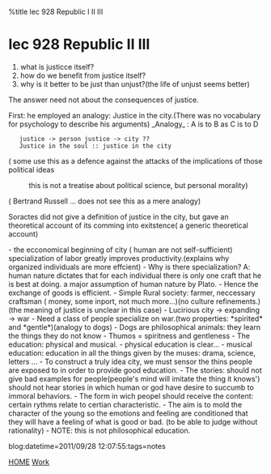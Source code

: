 %title lec 928 Republic I II III


= lec 928 Republic II III=

# what is justicce itself?
# how do we benefit from justice itself?
# why is it better to be just than unjust?(the life of unjust seems better)
 
The answer need not about the consequences of justice.

First: he employed an analogy: Justice in the city.(There was no vocabulary for psychology 
to describe his arguments)
_Analogy_ : A is to B as C is to D
    justice -> person justice -> city ??
    Justice in the soul :: justice in the city
( some use this as a defence against the attacks of the implications of those political ideas
: this is not a treatise about political science, but personal morality)
( Bertrand Russell ... does not see this as a mere analogy)

Soractes did not give a definition of justice in the city, but gave an theoretical account of
its comming into exitstence( a generic theoretical account)

- the ecconomical beginning of city ( human are not self-sufficient) specialization of labor greatly improves productivity.(explains why organized individuals are more effcient)
- Why is there specialization? A: human nature dictates that for each individual there is only one craft that he is best at doing. a major assumption of human nature by Plato.
- Hence the exchange of goods is efficient.
- Simple Rural society: farmer, neccessary craftsman ( money, some inport, not much more...)(no culture refinements.)(the meaning of justice is unclear in this case)
- Lucirious city -> expanding -> war
- Need a class of people specialize on war.(two properties: *spirited* and *gentle*)(analogy to dogs)
- Dogs are philosophical animals: they learn the things they do not know
- Thumos = spiritness and gentleness
- The education: physical and musical.
- physical education is clear...
- musical education: education in all the things given by the muses: drama, science, letters ...
- To construct a truly idea city, we must sensor the thins people are exposed to in order to provide good education.
- The stories: should not give bad examples for people(people's mind will imitate the thing it knows') should not hear stories in which human or god have desire to succumb to immoral behaviors.
- The form in wich peopel should receive the content: certain rythms relate to certian characteristic. 
- The aim is to mold the character of the young so the emotions and feeling are conditioned that they will have a feeling of what is good or bad. (to be able to judge without rationality)
- NOTE: this is not philosophical education.

blog:datetime=2011/09/28 12:07:55:tags=notes

[[index|HOME]]   [[Work]]

